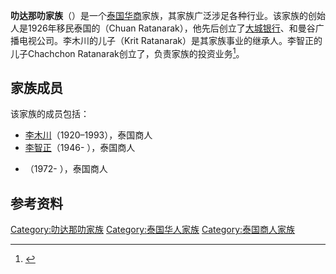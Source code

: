 {{Notability Unreferenced|time=2020-07-16T14:17:53+00:00}}
'''叻达那叻家族'''（{{lang-th|รัตนรักษ์}}）是一个[[泰国华裔|泰国华商]]家族，其家族广泛涉足各种行业。该家族的创始人是1926年移民泰国的{{le|李木川|Chuan Ratanarak}}（Chuan Ratanarak），他先后创立了[[大城银行_(泰国)|大城银行]]、{{le|Siam City Cement|Siam City Cement}}和曼谷广播电视公司。李木川的儿子{{le|李智正|Krit Ratanarak}}（Krit Ratanarak）是其家族事业的继承人。李智正的儿子Chachchon Ratanarak创立了{{le|Tonson Group|Tonson Group}}，负责家族的投资业务<ref>{{cite book |last1=Susanto |first1=A. B. |last2=Susanto |first2=Patricia |title=The dragon network : inside stories of the most successful Chinese family businesses |date=2013 |publisher=John Wiley & Sons |isbn=9781118339404}}</ref>。

==家族成员==
该家族的成员包括：

* [[李木川|李木川]]（1920–1993），泰国商人
* [[李智正|李智正]]（1946- ），泰国商人
* {{le|Chachchon Ratanarak|Chachchon Ratanarak}}（1972- ），泰国商人

==参考资料==
{{reflist}}

[[Category:叻达那叻家族|Category:叻达那叻家族]]
[[Category:泰国华人家族|Category:泰国华人家族]]
[[Category:泰国商人家族|Category:泰国商人家族]]
{{bio-stub}}